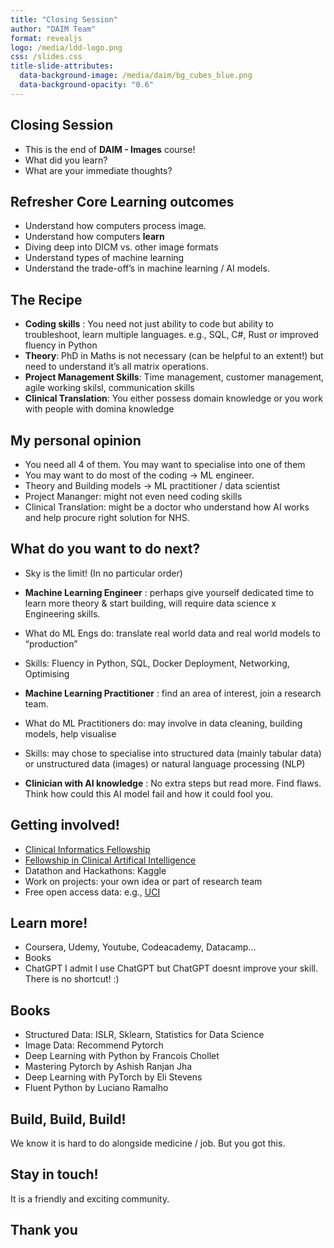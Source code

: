 ```yaml
---
title: "Closing Session"
author: "DAIM Team"
format: revealjs
logo: /media/ldd-logo.png
css: /slides.css
title-slide-attributes: 
  data-background-image: /media/daim/bg_cubes_blue.png
  data-background-opacity: "0.6"
---
```



## Closing Session {background-image="/media/daim/bg_cubes_blue.png" background-opacity="0.6"}

* This is the end of **DAIM - Images** course!
* What did you learn?
* What are your immediate thoughts? 

## Refresher Core Learning outcomes

* Understand how computers process image.
* Understand how computers **learn**
* Diving deep into DICM vs. other image formats
* Understand types of machine learning
* Understand the trade-off's in machine learning / AI models.

## The Recipe

* **Coding skills** : You need not just ability to code but ability to troubleshoot, learn multiple languages. e.g., SQL, C#, Rust or improved fluency in Python
* **Theory**: PhD in Maths is not necessary (can be helpful to an extent!) but need to understand it's all matrix operations.
* **Project Management Skills**: Time management, customer management, agile working skilsl, communication skills
* **Clinical Translation**: You either possess domain knowledge or you work with people with domina knowledge

## My personal opinion

* You need all 4 of them. You may want to specialise into one of them 
* You may want to do most of the coding -> ML engineer. 
* Theory and Building models -> ML practitioner / data scientist 
* Project Mananger: might not even need coding skills 
* Clinical Translation: might be a doctor who understand how AI works and help procure right solution for NHS. 

## What do you want to do next?

* Sky is the limit! (In no particular order)

* **Machine Learning Engineer** : perhaps give yourself dedicated time to learn more theory & start building, will require data science x Engineering skills. 
* What do ML Engs do: translate real world data and real world models to "production"
* Skills: Fluency in Python, SQL, Docker Deployment, Networking, Optimising 


* **Machine Learning Practitioner** : find an area of interest, join a research team.
* What do ML Practitioners do: may involve in data cleaning, building models, help visualise 
* Skills: may chose to specialise into structured data (mainly tabular data) or unstructured data (images) or natural language processing (NLP)

* **Clinician with AI knowledge** : No extra steps but read more. Find flaws. Think how could this AI model fail and how it could fool you.

## Getting involved! 

* [Clinical Informatics Fellowship](https://beta.jobs.nhs.uk/candidate/jobadvert/C9309-25-0148)
* [Fellowship in Clinical Artifical Intelligence](https://www.aicentre.co.uk/fellowship)
* Datathon and Hackathons: Kaggle
* Work on projects: your own idea or part of research team 
* Free open access data: e.g., [UCI](https://archive.ics.uci.edu/)

## Learn more!

* Coursera, Udemy, Youtube, Codeacademy, Datacamp...
* Books
* ChatGPT 
    I admit I use ChatGPT but ChatGPT doesnt improve your skill. There is no shortcut!
    :)

## Books 

* Structured Data: 
    ISLR, Sklearn, Statistics for Data Science
* Image Data:
    Recommend Pytorch 
* Deep Learning with Python by Francois Chollet
* Mastering Pytorch by Ashish Ranjan Jha
* Deep Learning with PyTorch by Eli Stevens
* Fluent Python by Luciano Ramalho

## Build, Build, Build!

We know it is hard to do alongside medicine / job. 
But you got this.

## Stay in touch!

It is a friendly and exciting community.

## Thank you 

